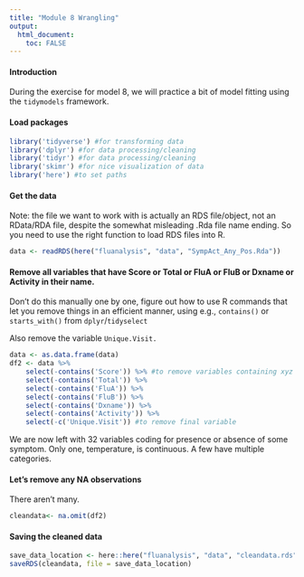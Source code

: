 ```yaml
---
title: "Module 8 Wrangling"
output: 
  html_document:
    toc: FALSE
---
```


#### Introduction

During the exercise for model 8, we will practice a bit of model fitting using the `tidymodels` framework.

#### Load packages

```r
library('tidyverse') #for transforming data
library('dplyr') #for data processing/cleaning
library('tidyr') #for data processing/cleaning
library('skimr') #for nice visualization of data 
library('here') #to set paths
```

#### Get the data

Note: the file we want to work with is actually an RDS file/object, not an RData/RDA file, despite the somewhat misleading .Rda file name ending. So you need to use the right function to load RDS files into R.

```r
data <- readRDS(here("fluanalysis", "data", "SympAct_Any_Pos.Rda"))
```

#### Remove all variables that have Score or Total or FluA or FluB or Dxname or Activity in their name.

Don't do this manually one by one, figure out how to use R commands that let you remove things in an efficient manner, using e.g., `contains()` or `starts_with()` from `dplyr`/`tidyselect`

Also remove the variable `Unique.Visit.`

```r
data <- as.data.frame(data)
df2 <- data %>% 
    select(-contains('Score')) %>% #to remove variables containing xyz
    select(-contains('Total')) %>%
    select(-contains('FluA')) %>%
    select(-contains('FluB')) %>%
    select(-contains('Dxname')) %>%
    select(-contains('Activity')) %>%
    select(-c('Unique.Visit')) #to remove final variable 
```

We are now left with 32 variables coding for presence or absence of some symptom. Only one, temperature, is continuous. A few have multiple categories.

#### Let's remove any NA observations

There aren't many.

```r
cleandata<- na.omit(df2)
```

#### Saving the cleaned data

```r
save_data_location <- here::here("fluanalysis", "data", "cleandata.rds")
saveRDS(cleandata, file = save_data_location)
```

